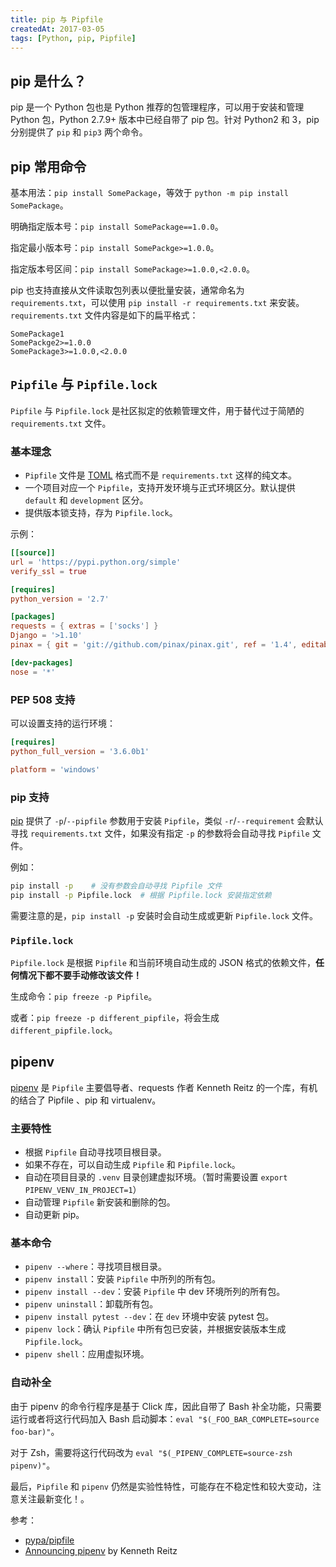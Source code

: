 ```yaml
---
title: pip 与 Pipfile
createdAt: 2017-03-05
tags: [Python, pip, Pipfile]
---
```


## pip 是什么？

pip 是一个 Python 包也是 Python 推荐的包管理程序，可以用于安装和管理 Python 包，Python 2.7.9+ 版本中已经自带了 pip 包。针对 Python2 和 3，pip 分别提供了 `pip` 和 `pip3` 两个命令。

## pip 常用命令

基本用法：`pip install SomePackage`，等效于 `python -m pip install SomePackage`。

明确指定版本号：`pip install SomePackage==1.0.0`。

指定最小版本号：`pip install SomePackge>=1.0.0`。

指定版本号区间：`pip install SomePackage>=1.0.0,<2.0.0`。

pip 也支持直接从文件读取包列表以便批量安装，通常命名为 `requirements.txt`，可以使用 `pip install -r requirements.txt` 来安装。`requirements.txt` 文件内容是如下的扁平格式：

```
SomePackage1
SomePackge2>=1.0.0
SomePackage3>=1.0.0,<2.0.0
```

## `Pipfile` 与 `Pipfile.lock`

`Pipfile` 与 `Pipfile.lock` 是社区拟定的依赖管理文件，用于替代过于简陋的 `requirements.txt` 文件。

### 基本理念

- `Pipfile` 文件是 [TOML](https://github.com/toml-lang/toml) 格式而不是 `requirements.txt` 这样的纯文本。
- 一个项目对应一个 `Pipfile`，支持开发环境与正式环境区分。默认提供 `default` 和 `development` 区分。
- 提供版本锁支持，存为 `Pipfile.lock`。

示例：

```toml
[[source]]
url = 'https://pypi.python.org/simple'
verify_ssl = true

[requires]
python_version = '2.7'

[packages]
requests = { extras = ['socks'] }
Django = '>1.10'
pinax = { git = 'git://github.com/pinax/pinax.git', ref = '1.4', editable = true }

[dev-packages]
nose = '*'
```

### PEP 508 支持

可以设置支持的运行环境：

```toml
[requires]
python_full_version = '3.6.0b1'

platform = 'windows'
```

### pip 支持

[pip](https://pip.pypa.io/en/stable/) 提供了 `-p`/`--pipfile` 参数用于安装 `Pipfile`，类似 `-r`/`--requirement` 会默认寻找 `requirements.txt` 文件，如果没有指定 `-p` 的参数将会自动寻找 `Pipfile` 文件。

例如：

```sh
pip install -p    # 没有参数会自动寻找 Pipfile 文件
pip install -p Pipfile.lock  # 根据 Pipfile.lock 安装指定依赖
```

需要注意的是，`pip install -p` 安装时会自动生成或更新 `Pipfile.lock` 文件。

### `Pipfile.lock`

`Pipfile.lock` 是根据 `Pipfile` 和当前环境自动生成的 JSON 格式的依赖文件，**任何情况下都不要手动修改该文件！**

生成命令：`pip freeze -p Pipfile`。

或者：`pip freeze -p different_pipfile`，将会生成 `different_pipfile.lock`。

## pipenv

[pipenv](https://github.com/kennethreitz/pipenv) 是 `Pipfile` 主要倡导者、requests 作者 Kenneth Reitz 的一个库，有机的结合了 Pipfile 、pip 和 virtualenv。

### 主要特性

- 根据 `Pipfile` 自动寻找项目根目录。
- 如果不存在，可以自动生成 `Pipfile` 和 `Pipfile.lock`。
- 自动在项目目录的 `.venv` 目录创建虚拟环境。（暂时需要设置 `export PIPENV_VENV_IN_PROJECT=1`）
- 自动管理 `Pipfile` 新安装和删除的包。
- 自动更新 pip。

### 基本命令

- `pipenv --where`：寻找项目根目录。
- `pipenv install`：安装 `Pipfile` 中所列的所有包。
- `pipenv install --dev`：安装 `Pipfile` 中 dev 环境所列的所有包。
- `pipenv uninstall`：卸载所有包。
- `pipenv install pytest --dev`：在 `dev` 环境中安装 pytest 包。
- `pipenv lock`：确认 `Pipfile` 中所有包已安装，并根据安装版本生成 `Pipfile.lock`。
- `pipenv shell`：应用虚拟环境。

### 自动补全

由于 pipenv 的命令行程序是基于 Click 库，因此自带了 Bash 补全功能，只需要运行或者将这行代码加入 Bash 启动脚本：`eval "$(_FOO_BAR_COMPLETE=source foo-bar)"`。

对于 Zsh，需要将这行代码改为 `eval "$(_PIPENV_COMPLETE=source-zsh pipenv)"`。

最后，`Pipfile` 和 `pipenv` 仍然是实验性特性，可能存在不稳定性和较大变动，注意关注最新变化！。

参考：

- [pypa/pipfile](https://github.com/pypa/pipfile)
- [Announcing pipenv](https://www.kennethreitz.org/essays/announcing-pipenv) by Kenneth Reitz
